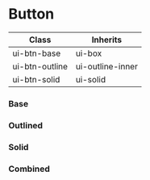 
<Meta of={ButtonStories} />

# Button

| Class          | Inherits         |
| -------------- | ---------------- |
| ui-btn-base    | ui-box           |
| ui-btn-outline | ui-outline-inner |
| ui-btn-solid   | ui-solid         |

### Base

<Canvas withToolbar of={ButtonStories.ButtonBase} />

### Outlined

<Canvas withToolbar of={ButtonStories.ButtonOutline} />

### Solid

<Canvas withToolbar of={ButtonStories.ButtonSolid} />

### Combined

<Canvas withToolbar of={ButtonStories.ButtonCombined} />
